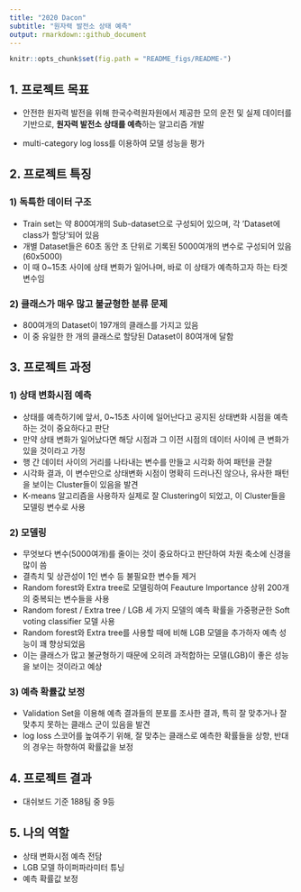 ```yaml
---
title: "2020 Dacon"
subtitle: "원자력 발전소 상태 예측"
output: rmarkdown::github_document
---
```


```r
knitr::opts_chunk$set(fig.path = "README_figs/README-")
```

## 1. 프로젝트 목표

- 안전한 원자력 발전을 위해 한국수력원자원에서 제공한 모의 운전 및 실제 데이터를 기반으로, **원자력 발전소 상태를 예측**하는 알고리즘 개발

- multi-category log loss를 이용하여 모델 성능을 평가


## 2. 프로젝트 특징

### 1)  독특한 데이터 구조
- Train set는 약 800여개의 Sub-dataset으로 구성되어 있으며, 각 'Dataset에 class가 할당'되어 있음
- 개별 Dataset들은 60초 동안 초 단위로 기록된 5000여개의 변수로 구성되어 있음 (60x5000)
- 이 때 0~15초 사이에 상태 변화가 일어나며, 바로 이 상태가 예측하고자 하는 타겟 변수임

### 2) 클래스가 매우 많고 불균형한 분류 문제
- 800여개의 Dataset이 197개의 클래스를 가지고 있음
- 이 중 유일한 한 개의 클래스로 할당된 Dataset이 80여개에 달함


## 3. 프로젝트 과정

### 1) 상태 변화시점 예측
- 상태를 예측하기에 앞서, 0~15초 사이에 일어난다고 공지된 상태변화 시점을 예측하는 것이 중요하다고 판단
- 만약 상태 변화가 일어났다면 해당 시점과 그 이전 시점의 데이터 사이에 큰 변화가 있을 것이라고 가정
- 행 간 데이터 사이의 거리를 나타내는 변수를 만들고 시각화 하여 패턴을 관찰
- 시각화 결과, 이 변수만으로 상태변화 시점이 명확히 드러나진 않으나, 유사한 패턴을 보이는 Cluster들이 있음을 발견
- K-means 알고리즘을 사용하자 실제로 잘 Clustering이 되었고, 이 Cluster들을 모델링 변수로 사용

### 2) 모델링
- 무엇보다 변수(5000여개)를 줄이는 것이 중요하다고 판단하여 차원 축소에 신경을 많이 씀
- 결측치 및 상관성이 1인 변수 등 불필요한 변수들 제거
- Random forest와 Extra tree로 모델링하여 Feauture Importance 상위 200개의 중복되는 변수들을 사용
- Random forest / Extra tree / LGB 세 가지 모델의 예측 확률을 가중평균한 Soft voting classifier 모델 사용
- Random forest와 Extra tree를 사용할 때에 비해 LGB 모델을 추가하자 예측 성능이  꽤 향상되었음
- 이는 클래스가 많고 불균형하기 때문에 오히려 과적합하는 모델(LGB)이 좋은 성능을 보이는 것이라고 예상

### 3) 예측 확률값 보정
- Validation Set을 이용해 예측 결과들의 분포를 조사한 결과, 특히 잘 맞추거나 잘 맞추지 못하는 클래스 군이 있음을 발견
- log loss 스코어를 높여주기 위해, 잘 맞추는 클래스로 예측한 확률들을 상향, 반대의 경우는 하향하여 확률값을 보정


## 4. 프로젝트 결과

- 대쉬보드 기준 188팀 중 9등


## 5. 나의 역할

- 상태 변화시점 예측 전담
- LGB 모델 하이퍼파라미터 튜닝
- 예측 확률값 보정

